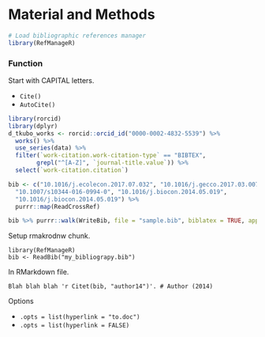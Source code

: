 Material and Methods
============

```r
# Load bibliographic references manager
library(RefManageR)
```

### Function

Start with CAPITAL letters.

- `Cite()`
- `AutoCite()`

```r
library(rorcid)
library(dplyr)
d_tkubo_works <- rorcid::orcid_id("0000-0002-4832-5539") %>% 
  works() %>% 
  use_series(data) %>% 
  filter(`work-citation.work-citation-type` == "BIBTEX",
        grepl("^[A-Z]", `journal-title.value`)) %>% 
  select(`work-citation.citation`)

bib <- c("10.1016/j.ecolecon.2017.07.032", "10.1016/j.gecco.2017.03.007",
  "10.1007/s10344-016-0994-0", "10.1016/j.biocon.2014.05.019",
  "10.1016/j.biocon.2014.05.019") %>% 
  purrr::map(ReadCrossRef)

bib %>% purrr::walk(WriteBib, file = "sample.bib", biblatex = TRUE, append = TRUE)
```

Setup rmakrodnw chunk.

```
library(RefManageR)
bib <- ReadBib("my_bibliograpy.bib")
```

In RMarkdown file.

```
Blah blah blah 'r Citet(bib, "author14")'. # Author (2014)
```

Options

- `.opts = list(hyperlink = "to.doc")`
- `.opts = list(hyperlink = FALSE)`


